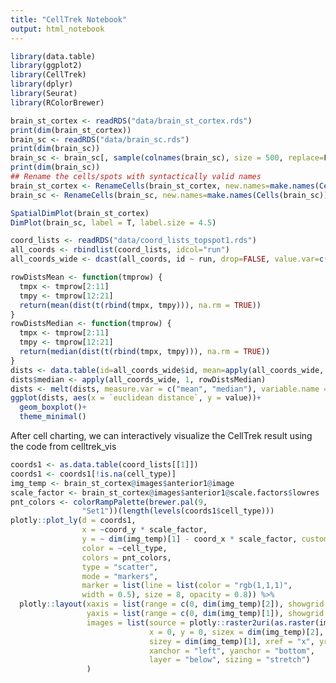 ```yaml
---
title: "CellTrek Notebook"
output: html_notebook
---
```

```r
library(data.table)
library(ggplot2)
library(CellTrek)
library(dplyr)
library(Seurat)
library(RColorBrewer)
```

```r
brain_st_cortex <- readRDS("data/brain_st_cortex.rds")
print(dim(brain_st_cortex))
brain_sc <- readRDS("data/brain_sc.rds")
print(dim(brain_sc))
brain_sc <- brain_sc[, sample(colnames(brain_sc), size = 500, replace=F), ]
print(dim(brain_sc))
## Rename the cells/spots with syntactically valid names
brain_st_cortex <- RenameCells(brain_st_cortex, new.names=make.names(Cells(brain_st_cortex)))
brain_sc <- RenameCells(brain_sc, new.names=make.names(Cells(brain_sc)))
```
```r
SpatialDimPlot(brain_st_cortex)
DimPlot(brain_sc, label = T, label.size = 4.5)
```

```r
coord_lists <- readRDS("data/coord_lists_topspot1.rds")
all_coords <- rbindlist(coord_lists, idcol="run")
all_coords_wide <- dcast(all_coords, id ~ run, drop=FALSE, value.var=c("coord_x", "coord_y"))

rowDistsMean <- function(tmprow) {
  tmpx <- tmprow[2:11]
  tmpy <- tmprow[12:21]
  return(mean(dist(t(rbind(tmpx, tmpy))), na.rm = TRUE))
}
rowDistsMedian <- function(tmprow) {
  tmpx <- tmprow[2:11]
  tmpy <- tmprow[12:21]
  return(median(dist(t(rbind(tmpx, tmpy))), na.rm = TRUE))
}
dists <- data.table(id=all_coords_wide$id, mean=apply(all_coords_wide, 1, rowDistsMean))
dists$median <- apply(all_coords_wide, 1, rowDistsMedian)
dists <- melt(dists, measure.var = c("mean", "median"), variable.name = "euclidean distance", value.name="value")
ggplot(dists, aes(x = `euclidean distance`, y = value))+
  geom_boxplot()+
  theme_minimal()
```
After cell charting, we can interactively visualize the CellTrek result using the code from celltrek_vis

```r
coords1 <- as.data.table(coord_lists[[1]])
coords1 <- coords1[!is.na(cell_type)]
img_temp <- brain_st_cortex@images$anterior1@image
scale_factor <- brain_st_cortex@images$anterior1@scale.factors$lowres
pnt_colors <- colorRampPalette(brewer.pal(9, 
                "Set1"))(length(levels(coords1$cell_type)))
plotly::plot_ly(d = coords1, 
                x = ~coord_y * scale_factor, 
                y = ~ dim(img_temp)[1] - coord_x * scale_factor, customdata = ~id, 
                color = ~cell_type,
                colors = pnt_colors,
                type = "scatter", 
                mode = "markers", 
                marker = list(line = list(color = "rgb(1,1,1)", 
                width = 0.5), size = 8, opacity = 0.8)) %>% 
  plotly::layout(xaxis = list(range = c(0, dim(img_temp)[2]), showgrid = FALSE, showline = FALSE), 
                 yaxis = list(range = c(0, dim(img_temp)[1]), showgrid = FALSE, showline = FALSE), 
                 images = list(source = plotly::raster2uri(as.raster(img_temp)),
                               x = 0, y = 0, sizex = dim(img_temp)[2], 
                               sizey = dim(img_temp)[1], xref = "x", yref = "y", 
                               xanchor = "left", yanchor = "bottom", 
                               layer = "below", sizing = "stretch")
                 )
```